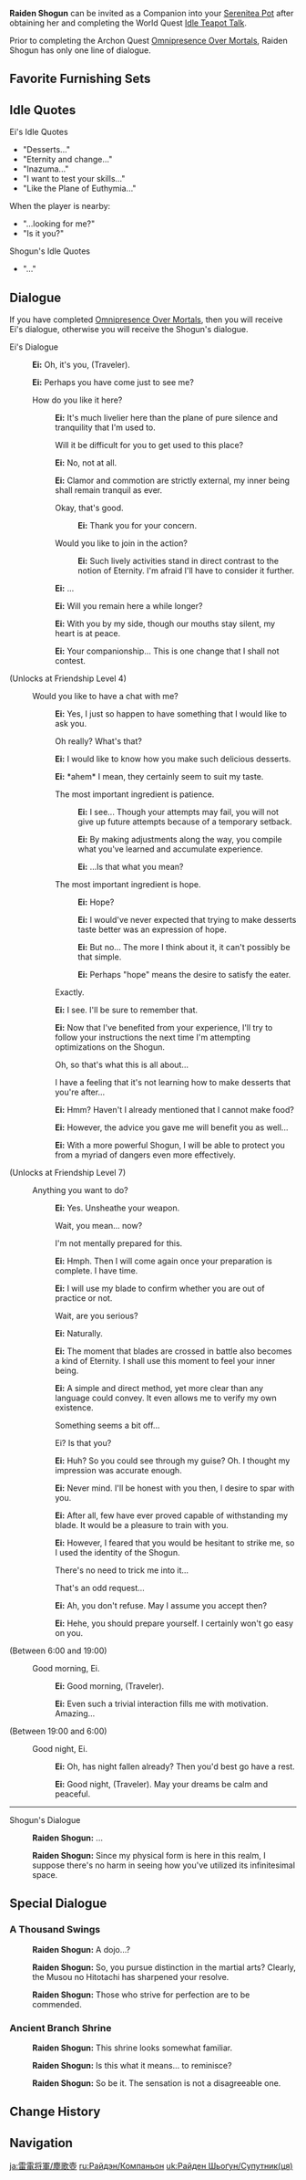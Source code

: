 {{CharacterTabs}}
{{Furnishing Infobox
|title          = Raiden Shogun
|id             = 368138
|image          = Character Raiden Shogun Thumb.png
|category       = Companion
|subcategory    = Companion
|rarity         = 5
|adeptal_energy = 300
|load           = 1200
|description    = Character In-Residence
}}
'''Raiden Shogun''' can be invited as a Companion into your [[Serenitea Pot]] after obtaining her and completing the World Quest [[Idle Teapot Talk]].

Prior to completing the Archon Quest [[Omnipresence Over Mortals]], Raiden Shogun has only one line of dialogue.

==Favorite Furnishing Sets==
{{HousingCompanion|favorite}}
{{Companion Favor Table}}

==Idle Quotes==
;Ei's Idle Quotes
* "Desserts..."
* "Eternity and change..."
* "Inazuma..."
* "I want to test your skills..."
* "Like the Plane of Euthymia..."

When the player is nearby:
* "...looking for me?"
* "Is it you?"

;Shogun's Idle Quotes
* "..."

==Dialogue==
If you have completed [[Omnipresence Over Mortals]], then you will receive Ei's dialogue, otherwise you will receive the Shogun's dialogue.

;Ei's Dialogue
{{Dialogue start}}
:{{A|vo raidenei mimitomo hello 01.ogg}} '''Ei:''' Oh, it's you, (Traveler).
:{{A|vo raidenei mimitomo hello 02.ogg}} '''Ei:''' Perhaps you have come just to see me?
:{{DIcon}} How do you like it here?
::{{A|vo raidenei mimitomo friendship1 01.ogg}} '''Ei:''' It's much livelier here than the plane of pure silence and tranquility that I'm used to.
::{{DIcon}} Will it be difficult for you to get used to this place?
::{{A|vo raidenei mimitomo friendship1 02.ogg}} '''Ei:''' No, not at all.
::{{A|vo raidenei mimitomo friendship1 03.ogg}} '''Ei:''' Clamor and commotion are strictly external, my inner being shall remain tranquil as ever.
::{{DIcon}} Okay, that's good.
:::{{A|vo raidenei mimitomo friendship1 04a.ogg}} '''Ei:''' Thank you for your concern.
::{{DIcon}} Would you like to join in the action?
:::{{A|vo raidenei mimitomo friendship1 04b.ogg}} '''Ei:''' Such lively activities stand in direct contrast to the notion of Eternity. I'm afraid I'll have to consider it further.
::{{A|vo raidenei mimitomo friendship1 05.ogg}} '''Ei:''' ...
::{{A|vo raidenei mimitomo friendship1 06.ogg}} '''Ei:''' Will you remain here a while longer?
::{{A|vo raidenei mimitomo friendship1 07.ogg}} '''Ei:''' With you by my side, though our mouths stay silent, my heart is at peace.
::{{A|vo raidenei mimitomo friendship1 08.ogg}} '''Ei:''' Your companionship... This is one change that I shall not contest.

;(Unlocks at Friendship Level 4)
:{{DIcon}} Would you like to have a chat with me?
::{{A|vo raidenei mimitomo friendship2 01.ogg}} '''Ei:''' Yes, I just so happen to have something that I would like to ask you.
::{{DIcon}} Oh really? What's that?
::{{A|vo raidenei mimitomo friendship2 02.ogg}} '''Ei:''' I would like to know how you make such delicious desserts.
::{{A|vo raidenei mimitomo friendship2 03.ogg}} '''Ei:''' *ahem* I mean, they certainly seem to suit my taste.
::{{DIcon}} The most important ingredient is patience.
:::{{A|vo raidenei mimitomo friendship2 04a 1.ogg}} '''Ei:''' I see... Though your attempts may fail, you will not give up future attempts because of a temporary setback.
:::{{A|vo raidenei mimitomo friendship2 04a 2.ogg}} '''Ei:''' By making adjustments along the way, you compile what you've learned and accumulate experience.
:::{{A|vo raidenei mimitomo friendship2 04a 3.ogg}} '''Ei:''' ...Is that what you mean?
::{{DIcon}} The most important ingredient is hope.
:::{{A|vo raidenei mimitomo friendship2 04b 1.ogg}} '''Ei:''' Hope?
:::{{A|vo raidenei mimitomo friendship2 04b 2.ogg}} '''Ei:''' I would've never expected that trying to make desserts taste better was an expression of hope.
:::{{A|vo raidenei mimitomo friendship2 04b 3.ogg}} '''Ei:''' But no... The more I think about it, it can't possibly be that simple.
:::{{A|vo raidenei mimitomo friendship2 04b 4.ogg}} '''Ei:''' Perhaps "hope" means the desire to satisfy the eater.
::{{DIcon}} Exactly.
::{{A|vo raidenei mimitomo friendship2 05.ogg}} '''Ei:''' I see. I'll be sure to remember that.
::{{A|vo raidenei mimitomo friendship2 06.ogg}} '''Ei:''' Now that I've benefited from your experience, I'll try to follow your instructions the next time I'm attempting optimizations on the Shogun.
::{{DIcon}} Oh, so that's what this is all about...
::{{DIcon}} I have a feeling that it's not learning how to make desserts that you're after...
::{{A|vo raidenei mimitomo friendship2 07.ogg}} '''Ei:''' Hmm? Haven't I already mentioned that I cannot make food?
::{{A|vo raidenei mimitomo friendship2 08.ogg}} '''Ei:''' However, the advice you gave me will benefit you as well...
::{{A|vo raidenei mimitomo friendship2 09.ogg}} '''Ei:''' With a more powerful Shogun, I will be able to protect you from a myriad of dangers even more effectively.

;(Unlocks at Friendship Level 7)
:{{DIcon}} Anything you want to do?
::{{A|vo raidenshogun mimitomo friendship3 01.ogg}} '''Ei:''' Yes. Unsheathe your weapon.
::{{DIcon}} Wait, you mean... now?
::{{DIcon}} I'm not mentally prepared for this.
::{{A|vo raidenshogun mimitomo friendship3 02.ogg}} '''Ei:''' Hmph. Then I will come again once your preparation is complete. I have time.
::{{A|vo raidenshogun mimitomo friendship3 03.ogg}} '''Ei:''' I will use my blade to confirm whether you are out of practice or not.
::{{DIcon}} Wait, are you serious?
::{{A|vo raidenshogun mimitomo friendship3 04.ogg}} '''Ei:''' Naturally.
::{{A|vo raidenshogun mimitomo friendship3 05.ogg}} '''Ei:''' The moment that blades are crossed in battle also becomes a kind of Eternity. I shall use this moment to feel your inner being.
::{{A|vo raidenshogun mimitomo friendship3 06.ogg}} '''Ei:''' A simple and direct method, yet more clear than any language could convey. It even allows me to verify my own existence.
::{{DIcon}} Something seems a bit off...
::{{DIcon}} Ei? Is that you?
::{{A|vo raidenei mimitomo friendship3 01.ogg}} '''Ei:''' Huh? So you could see through my guise? Oh. I thought my impression was accurate enough.
::{{A|vo raidenei mimitomo friendship3 02.ogg}} '''Ei:''' Never mind. I'll be honest with you then, I desire to spar with you.
::{{A|vo raidenei mimitomo friendship3 03.ogg}} '''Ei:''' After all, few have ever proved capable of withstanding my blade. It would be a pleasure to train with you.
::{{A|vo raidenei mimitomo friendship3 04.ogg}} '''Ei:''' However, I feared that you would be hesitant to strike me, so I used the identity of the Shogun.
::{{DIcon}} There's no need to trick me into it...
::{{DIcon}} That's an odd request...
::{{A|vo raidenei mimitomo friendship3 05.ogg}} '''Ei:''' Ah, you don't refuse. May I assume you accept then?
::{{A|vo raidenei mimitomo friendship3 06.ogg}} '''Ei:''' Hehe, you should prepare yourself. I certainly won't go easy on you.
;<nowiki>(Between 6:00 and 19:00)</nowiki>
:{{DIcon}} Good morning, Ei.
::{{A|vo raidenei mimitomo morning 01.ogg}} '''Ei:''' Good morning, (Traveler).
::{{A|vo raidenei mimitomo morning 02.ogg}} '''Ei:''' Even such a trivial interaction fills me with motivation. Amazing...
;<nowiki>(Between 19:00 and 6:00)</nowiki>
:{{DIcon}} Good night, Ei.
::{{A|vo raidenei mimitomo night 01.ogg}} '''Ei:''' Oh, has night fallen already? Then you'd best go have a rest.
::{{A|vo raidenei mimitomo night 02.ogg}} '''Ei:''' Good night, (Traveler). May your dreams be calm and peaceful.
{{Dialogue end}}
----
;Shogun's Dialogue
{{Dialogue start}}
:{{A|vo raidenshogun mimitomo hello 01.ogg}} '''Raiden Shogun:''' ...
:{{A|vo raidenshogun mimitomo hello 02.ogg}} '''Raiden Shogun:''' Since my physical form is here in this realm, I suppose there's no harm in seeing how you've utilized its infinitesimal space.
{{Dialogue end}}

==Special Dialogue==
{{HousingCompanion|special}}

===A Thousand Swings===
{{Dialogue start}}
:{{A|vo mimitomo dq raidenshogun dojo 01.ogg}} '''Raiden Shogun:''' A dojo...?
:{{A|vo mimitomo dq raidenshogun dojo 02.ogg}} '''Raiden Shogun:''' So, you pursue distinction in the martial arts? Clearly, the Musou no Hitotachi has sharpened your resolve.
:{{A|vo mimitomo dq raidenshogun dojo 03.ogg}} '''Raiden Shogun:''' Those who strive for perfection are to be commended.
{{Dialogue end}}

===Ancient Branch Shrine===
{{Dialogue start}}
:{{A|vo mimitomo dq raidenshogun shrine 01.ogg}} '''Raiden Shogun:''' This shrine looks somewhat familiar.
:{{A|vo mimitomo dq raidenshogun shrine 02.ogg}} '''Raiden Shogun:''' Is this what it means... to reminisce?
:{{A|vo mimitomo dq raidenshogun shrine 03.ogg}} '''Raiden Shogun:''' So be it. The sensation is not a disagreeable one.
{{Dialogue end}}

==Change History==
{{Change History|2.1}}

==Navigation==
{{Furnishing Navbox/Living|Companion}}

[[ja:雷電将軍/塵歌壺]]
[[ru:Райдэн/Компаньон]]
[[uk:Райден Шьоґун/Супутник(ця)]]